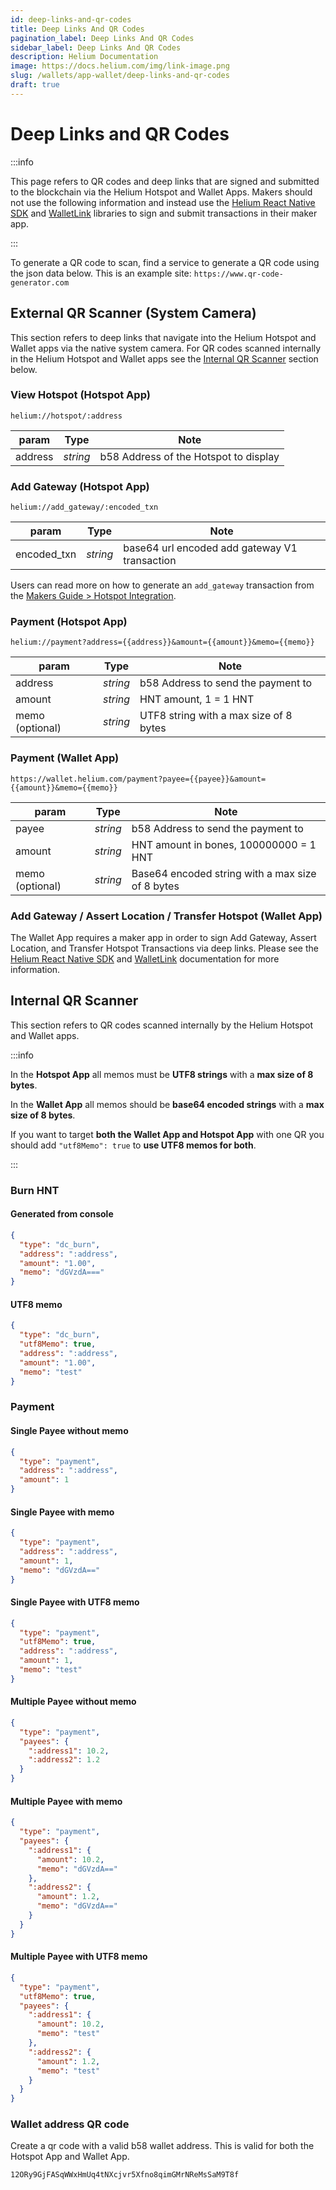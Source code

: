 ```yaml
---
id: deep-links-and-qr-codes
title: Deep Links And QR Codes
pagination_label: Deep Links And QR Codes
sidebar_label: Deep Links And QR Codes
description: Helium Documentation
image: https://docs.helium.com/img/link-image.png
slug: /wallets/app-wallet/deep-links-and-qr-codes
draft: true
---
```


# Deep Links and QR Codes

:::info

This page refers to QR codes and deep links that are signed and submitted to the blockchain via the
Helium Hotspot and Wallet Apps. Makers should not use the following information and instead use the
[Helium React Native SDK](https://helium.github.io/react-native-helium/index.html) and
[WalletLink](https://helium.github.io/helium-js/modules/wallet_link.html) libraries to sign and
submit transactions in their maker app.

:::

To generate a QR code to scan, find a service to generate a QR code using the json data below. This
is an example site: `https://www.qr-code-generator.com`

## External QR Scanner (System Camera)

This section refers to deep links that navigate into the Helium Hotspot and Wallet apps via the
native system camera. For QR codes scanned internally in the Helium Hotspot and Wallet apps see the
[Internal QR Scanner](#internal-qr-scanner) section below.

### View Hotspot (Hotspot App)

```
helium://hotspot/:address
```

| param   | Type     | Note                                  |
| ------- | -------- | ------------------------------------- |
| address | _string_ | b58 Address of the Hotspot to display |

### Add Gateway (Hotspot App)

```
helium://add_gateway/:encoded_txn
```

| param       | Type     | Note                                          |
| ----------- | -------- | --------------------------------------------- |
| encoded_txn | _string_ | base64 url encoded add gateway V1 transaction |

Users can read more on how to generate an `add_gateway` transaction from the
[Makers Guide > Hotspot Integration](/mine-hnt/full-hotspots/become-a-maker/hotspot-integration-testing/#generate-an-add-hotspot-transaction).

### Payment (Hotspot App)

```
helium://payment?address={{address}}&amount={{amount}}&memo={{memo}}
```

| param           | Type     | Note                                   |
| --------------- | -------- | -------------------------------------- |
| address         | _string_ | b58 Address to send the payment to     |
| amount          | _string_ | HNT amount, 1 = 1 HNT                  |
| memo (optional) | _string_ | UTF8 string with a max size of 8 bytes |

### Payment (Wallet App)

```
https://wallet.helium.com/payment?payee={{payee}}&amount={{amount}}&memo={{memo}}
```

| param           | Type     | Note                                             |
| --------------- | -------- | ------------------------------------------------ |
| payee           | _string_ | b58 Address to send the payment to               |
| amount          | _string_ | HNT amount in bones, 100000000 = 1 HNT           |
| memo (optional) | _string_ | Base64 encoded string with a max size of 8 bytes |

### Add Gateway / Assert Location / Transfer Hotspot (Wallet App)

The Wallet App requires a maker app in order to sign Add Gateway, Assert Location, and Transfer
Hotspot Transactions via deep links. Please see the
[Helium React Native SDK](https://helium.github.io/react-native-helium/index.html) and
[WalletLink](https://helium.github.io/helium-js/modules/wallet_link.html) documentation for more
information.

## Internal QR Scanner

This section refers to QR codes scanned internally by the Helium Hotspot and Wallet apps.

:::info

In the **Hotspot App** all memos must be **UTF8 strings** with a **max size of 8 bytes**.

In the **Wallet App** all memos should be **base64 encoded strings** with a **max size of 8 bytes**.

If you want to target **both the Wallet App and Hotspot App** with one QR you should add
`"utf8Memo": true` to **use UTF8 memos for both**.

:::

### Burn HNT

#### Generated from console

```json
{
  "type": "dc_burn",
  "address": ":address",
  "amount": "1.00",
  "memo": "dGVzdA==="
}
```

#### UTF8 memo

```json
{
  "type": "dc_burn",
  "utf8Memo": true,
  "address": ":address",
  "amount": "1.00",
  "memo": "test"
}
```

### Payment

#### Single Payee without memo

```json
{
  "type": "payment",
  "address": ":address",
  "amount": 1
}
```

#### Single Payee with memo

```json
{
  "type": "payment",
  "address": ":address",
  "amount": 1,
  "memo": "dGVzdA=="
}
```

#### Single Payee with UTF8 memo

```json
{
  "type": "payment",
  "utf8Memo": true,
  "address": ":address",
  "amount": 1,
  "memo": "test"
}
```

#### Multiple Payee without memo

```json
{
  "type": "payment",
  "payees": {
    ":address1": 10.2,
    ":address2": 1.2
  }
}
```

#### Multiple Payee with memo

```json
{
  "type": "payment",
  "payees": {
    ":address1": {
      "amount": 10.2,
      "memo": "dGVzdA=="
    },
    ":address2": {
      "amount": 1.2,
      "memo": "dGVzdA=="
    }
  }
}
```

#### Multiple Payee with UTF8 memo

```json
{
  "type": "payment",
  "utf8Memo": true,
  "payees": {
    ":address1": {
      "amount": 10.2,
      "memo": "test"
    },
    ":address2": {
      "amount": 1.2,
      "memo": "test"
    }
  }
}
```

### Wallet address QR code

Create a qr code with a valid b58 wallet address. This is valid for both the Hotspot App and Wallet
App.

```
12ORy9GjFASqWWxHmUq4tNXcjvr5Xfno8qimGMrNReMsSaM9T8f
```
